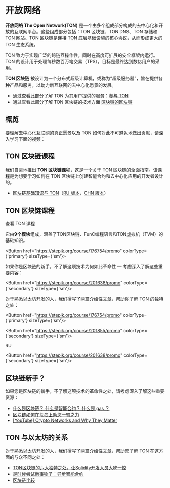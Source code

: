 
# 开放网络

**开放网络 The Open Network(TON)** 是一个由多个组成部分构成的去中心化和开放的互联网平台。这些组成部分包括：TON 区块链、TON DNS、TON 存储和 TON 网站。TON 区块链是连接 TON 底层基础设施的核心协议，从而形成更大的 TON 生态系统。

TON 致力于实现广泛的跨链互操作性，同时在高度可扩展的安全框架内运行。TON 的设计用于处理每秒数百万笔交易（TPS），目标是最终达到数亿用户的采用。

**TON 区块链** 被设计为一个分布式超级计算机，或称为“超级服务器”，旨在提供各种产品和服务，以助力新互联网的去中心化愿景的发展。

- 通过查看此部分了解 TON 为其用户提供的服务：[参与 TON](/participate/)
- 通过查看此部分了解 TON 区块链的技术方面 [区块链的区块链](/learn/overviews/ton-blockchain)

## 概览

要理解去中心化互联网的真正愿景以及 TON 如何对此不可避免地做出贡献，请深入学习下面的视频：

<Player url="https://www.youtube.com/watch?v=XgzHmV_nnpY" />

## TON 区块链课程

我们自豪地推出 **TON 区块链课程**，这是一个关于 TON 区块链的全面指南。该课程是为想要学习如何在 TON 区块链上创建智能合约和去中心化应用的开发者设计的。

- [区块链基础知识与 TON](https://stepik.org/course/201294/)（[RU 版本](https://stepik.org/course/202221/)，[CHN 版本](https://stepik.org/course/200976/)）

## TON 区块链课程

查看 TON 课程

它由**9个模块**组成，涵盖了TON区块链、FunC编程语言和TON虚拟机（TVM）的基础知识。

<Button href="https://stepik.org/course/176754/promo"
        colorType={'primary'} sizeType={'sm'}>

如果你是区块链的新手，不了解这项技术为何如此革命性 — 考虑深入了解这些重要内容：

</Button>

<Button href="https://stepik.org/course/201638/promo"
        colorType={'secondary'} sizeType={'sm'}>

对于熟悉以太坊开发的人，我们撰写了两篇介绍性文章，帮助你了解 TON 的独特之处：

<Button href="https://stepik.org/course/176754/promo"
        colorType={'primary'} sizeType={'sm'}>

<Button href="https://stepik.org/course/201855/promo"
        colorType={'secondary'} sizeType={'sm'}>

RU

<Button href="https://stepik.org/course/201638/promo"
        colorType={'secondary'} sizeType={'sm'}>

## 区块链新手？

如果您是区块链的新手，不了解这项技术的革命性之处，请考虑深入了解这些重要资源：

- [什么是区块链？ 什么是智能合约？ 什么是 gas ？](https://blog.ton.org/what_is_blockchain)
- [区块链如何在荒岛上助您一臂之力](https://talkol.medium.com/why-decentralized-consensus-blockchain-is-good-for-business-5ff263468210)
- [\[YouTube\] Crypto Networks and Why They Matter](https://youtu.be/2wxtiNgXBaU)

## TON 与以太坊的关系

对于熟悉以太坊开发的人，我们撰写了两篇介绍性文章，帮助您了解 TON 在这方面的与众不同之处：

- [TON区块链的六大独特之处，让Solidity开发人员大吃一惊](https://blog.ton.org/six-unique-aspects-of-ton-blockchain-that-will-surprise-solidity-developers)
- [是时候尝试新事物了：异步智能合约](https://telegra.ph/Its-time-to-try-something-new-Asynchronous-smart-contracts-03-25)
- [区块链比较](https://ton.org/comparison_of_blockchains.pdf)
